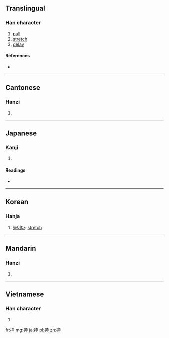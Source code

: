 {{also|伸}}
==Translingual==

===Han character===
{{Han char|rn=64|rad=手|as=05|sn=8|four=5500<sub>6</sub>|canj=手中田中 (QLWL)|ids=⿰[[扌]][[申]]}}

# [[pull]]
# [[stretch]]
# [[delay]]

====References====
* {{Han ref|kx=0424.060|dkj=11928|dj=0772.020|hdz=31851.070|uh=62BB|ud=25275|bh=CCBD|bd=52413}}

----

==Cantonese==

===Hanzi===
{{yue-hanzi|jyut=can2|y=chan2}}

# {{defn|lang=yue|sort=手05}}

----

==Japanese==

===Kanji===
{{ja-kanji|grade=|rs=手05}}

# {{defn|lang=ja|sort=手05}}

====Readings====
* {{ja-readings|on=[[しん]] (shin)|kun=[[のぶ]] (nobu), [[のべる]] (noberu), [[のばす]] (nobasu)}}

----

==Korean==

===Hanja===
{{ko-hanja|hangeul=신|rv=sin|mr=sin}}

# [[늘이다]]: [[stretch]]

----

==Mandarin==

===Hanzi===
{{cmn-hanzi|pin=[[shèn]] ([[shen4]])|wg=shen<sup>4</sup>}}

# {{defn|lang=cmn|sort=手05}}

----

==Vietnamese==

===Han character===
{{vi-hantu|[[thân]]|rs=手05}}

# {{defn|lang=vi|sort=手05}}

[[fr:抻]]
[[mg:抻]]
[[ja:抻]]
[[pl:抻]]
[[zh:抻]]